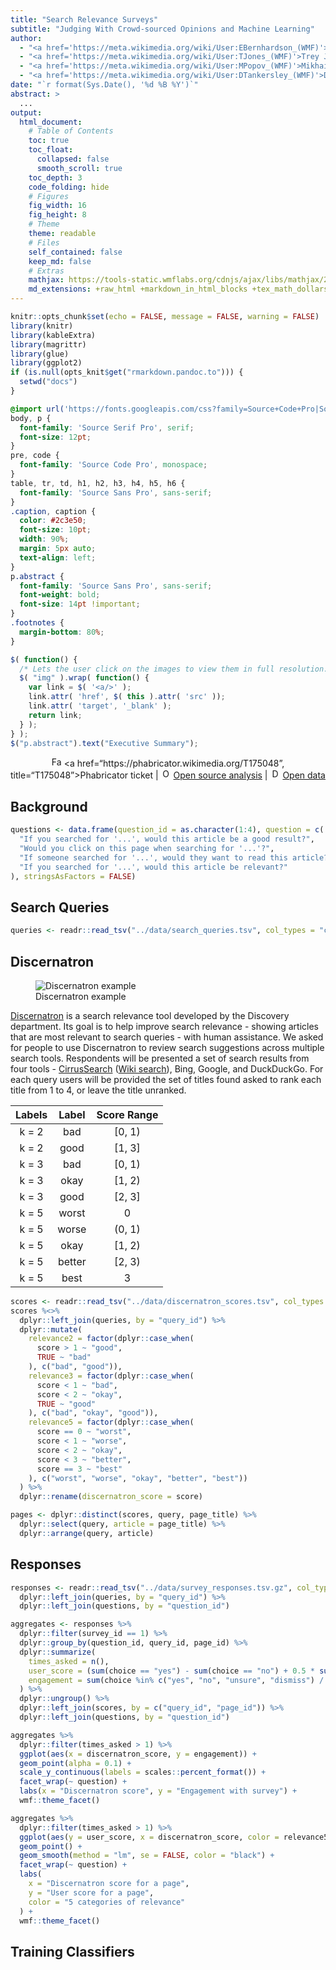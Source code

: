 ```yaml
---
title: "Search Relevance Surveys"
subtitle: "Judging With Crowd-sourced Opinions and Machine Learning"
author:
  - "<a href='https://meta.wikimedia.org/wiki/User:EBernhardson_(WMF)'>Erik Bernhardson</a>"
  - "<a href='https://meta.wikimedia.org/wiki/User:TJones_(WMF)'>Trey Jones</a>"
  - "<a href='https://meta.wikimedia.org/wiki/User:MPopov_(WMF)'>Mikhail Popov</a>"
  - "<a href='https://meta.wikimedia.org/wiki/User:DTankersley_(WMF)'>Deb Tankersley</a>"
date: "`r format(Sys.Date(), '%d %B %Y')`"
abstract: >
  ...
output:
  html_document:
    # Table of Contents
    toc: true
    toc_float:
      collapsed: false
      smooth_scroll: true
    toc_depth: 3
    code_folding: hide
    # Figures
    fig_width: 16
    fig_height: 8
    # Theme
    theme: readable
    # Files
    self_contained: false
    keep_md: false
    # Extras
    mathjax: https://tools-static.wmflabs.org/cdnjs/ajax/libs/mathjax/2.6.1/MathJax.js?config=TeX-AMS-MML_HTMLorMML
    md_extensions: +raw_html +markdown_in_html_blocks +tex_math_dollars +fancy_lists +startnum +lists_without_preceding_blankline
---
```

```r
knitr::opts_chunk$set(echo = FALSE, message = FALSE, warning = FALSE)
library(knitr)
library(kableExtra)
library(magrittr)
library(glue)
library(ggplot2)
if (is.null(opts_knit$get("rmarkdown.pandoc.to"))) {
  setwd("docs")
}
```
```css
@import url('https://fonts.googleapis.com/css?family=Source+Code+Pro|Source+Sans+Pro|Source+Serif+Pro');
body, p {
  font-family: 'Source Serif Pro', serif;
  font-size: 12pt;
}
pre, code {
  font-family: 'Source Code Pro', monospace;
}
table, tr, td, h1, h2, h3, h4, h5, h6 {
  font-family: 'Source Sans Pro', sans-serif;
}
.caption, caption {
  color: #2c3e50;
  font-size: 10pt;
  width: 90%;
  margin: 5px auto;
  text-align: left;
}
p.abstract {
  font-family: 'Source Sans Pro', sans-serif;
  font-weight: bold;
  font-size: 14pt !important;
}
.footnotes {
  margin-bottom: 80%;
}
```
```js
$( function() {
  /* Lets the user click on the images to view them in full resolution. */
  $( "img" ).wrap( function() {
    var link = $( '<a/>' );
    link.attr( 'href', $( this ).attr( 'src' ));
    link.attr( 'target', '_blank' );
    return link;
  } );
} );
$("p.abstract").text("Executive Summary");
```
<p style="text-align: center;"><a title="By Github project phacility/phabricator & w:de:User:Perhelion [Apache License 2.0 (http://www.apache.org/licenses/LICENSE-2.0)], via Wikimedia Commons" href="https://commons.wikimedia.org/wiki/File%3AFavicon-Phabricator-WM.png"><img width="16" alt="Favicon-Phabricator-WM" src="https://upload.wikimedia.org/wikipedia/commons/7/72/Favicon-Phabricator-WM.png"/></a> <a href="https://phabricator.wikimedia.org/T175048", title="T175048">Phabricator ticket</a> | <a title="By The Open Source Initiative [CC BY 2.5 (http://creativecommons.org/licenses/by/2.5)], via Wikimedia Commons" href="https://commons.wikimedia.org/wiki/File%3AOpen_Source_Initiative_keyhole.svg"><img width="16" alt="Open Source Initiative keyhole" src="https://upload.wikimedia.org/wikipedia/commons/thumb/4/4e/Open_Source_Initiative_keyhole.svg/16px-Open_Source_Initiative_keyhole.svg.png"/></a> <a href="https://github.com/wikimedia-research/Discovery-Search-Adhoc-RelevanceSurveys">Open source analysis</a> | <a title="Font Awesome by Dave Gandy - http://fortawesome.github.com/Font-Awesome [CC BY-SA 3.0 (http://creativecommons.org/licenses/by-sa/3.0)], via Wikimedia Commons" href="https://commons.wikimedia.org/wiki/File%3ADownload_font_awesome.svg"><img width="16" alt="Download font awesome" src="https://upload.wikimedia.org/wikipedia/commons/thumb/2/2c/Download_font_awesome.svg/16px-Download_font_awesome.svg.png"/></a> <a href="https://github.com/wikimedia-research/Discovery-Search-Adhoc-RelevanceSurveys/blob/master/data">Open data</a></p>

## Background

```r
questions <- data.frame(question_id = as.character(1:4), question = c(
  "If you searched for '...', would this article be a good result?", 
  "Would you click on this page when searching for '...'?",
  "If someone searched for '...', would they want to read this article?", 
  "If you searched for '...', would this article be relevant?"
), stringsAsFactors = FALSE)
```

## Search Queries

```r
queries <- readr::read_tsv("../data/search_queries.tsv", col_types = "cc")
```

## Discernatron

![Discernatron example](figures/example_discernatron.png)

[Discernatron](https://www.mediawiki.org/wiki/Discernatron) is a search relevance tool developed by the Discovery department. Its goal is to help improve search relevance - showing articles that are most relevant to search queries - with human assistance. We asked for people to use Discernatron to review search suggestions across multiple search tools. Respondents will be presented a set of search results from four tools - [CirrusSearch](https://www.mediawiki.org/wiki/CirrusSearch) ([Wiki search](https://www.mediawiki.org/wiki/Help:Searching)), Bing, Google, and DuckDuckGo. For each query users will be provided the set of titles found asked to rank each title from 1 to 4, or leave the title unranked.

| Labels | Label  | Score Range |
|:------:|:------:|:-----------:|
| k = 2  | bad    | [0, 1)      |
| k = 2  | good   | [1, 3]      |
| k = 3  | bad    | [0, 1)      |
| k = 3  | okay   | [1, 2)      |
| k = 3  | good   | [2, 3]      |
| k = 5  | worst  | 0           |
| k = 5  | worse  | (0, 1)      |
| k = 5  | okay   | [1, 2)      |
| k = 5  | better | [2, 3)      |
| k = 5  | best   | 3           |

```r
scores <- readr::read_tsv("../data/discernatron_scores.tsv", col_types = "cccdi")
scores %<>%
  dplyr::left_join(queries, by = "query_id") %>%
  dplyr::mutate(
    relevance2 = factor(dplyr::case_when(
      score > 1 ~ "good",
      TRUE ~ "bad"
    ), c("bad", "good")),
    relevance3 = factor(dplyr::case_when(
      score < 1 ~ "bad",
      score < 2 ~ "okay",
      TRUE ~ "good"
    ), c("bad", "okay", "good")),
    relevance5 = factor(dplyr::case_when(
      score == 0 ~ "worst",
      score < 1 ~ "worse",
      score < 2 ~ "okay",
      score < 3 ~ "better",
      score == 3 ~ "best"
    ), c("worst", "worse", "okay", "better", "best"))
  ) %>%
  dplyr::rename(discernatron_score = score)
```

```r
pages <- dplyr::distinct(scores, query, page_title) %>%
  dplyr::select(query, article = page_title) %>%
  dplyr::arrange(query, article)
```

## Responses

```r
responses <- readr::read_tsv("../data/survey_responses.tsv.gz", col_types = "DccTiccc") %>%
  dplyr::left_join(queries, by = "query_id") %>%
  dplyr::left_join(questions, by = "question_id")
```

```r
aggregates <- responses %>%
  dplyr::filter(survey_id == 1) %>%
  dplyr::group_by(question_id, query_id, page_id) %>%
  dplyr::summarize(
    times_asked = n(),
    user_score = (sum(choice == "yes") - sum(choice == "no") + 0.5 * sum(choice == "unsure") + 1) / (sum(choice %in% c("yes", "no", "unsure")) + 1),
    engagement = sum(choice %in% c("yes", "no", "unsure", "dismiss") / times_asked),
  ) %>%
  dplyr::ungroup() %>%
  dplyr::left_join(scores, by = c("query_id", "page_id")) %>%
  dplyr::left_join(questions, by = "question_id")
```

```r
aggregates %>%
  dplyr::filter(times_asked > 1) %>%
  ggplot(aes(x = discernatron_score, y = engagement)) +
  geom_point(alpha = 0.1) +
  scale_y_continuous(labels = scales::percent_format()) +
  facet_wrap(~ question) +
  labs(x = "Discernatron score", y = "Engagement with survey") +
  wmf::theme_facet()
```

```r
aggregates %>%
  dplyr::filter(times_asked > 1) %>%
  ggplot(aes(y = user_score, x = discernatron_score, color = relevance5)) +
  geom_point() +
  geom_smooth(method = "lm", se = FALSE, color = "black") +
  facet_wrap(~ question) +
  labs(
    x = "Discernatron score for a page",
    y = "User score for a page",
    color = "5 categories of relevance"
  ) +
  wmf::theme_facet()
```

## Training Classifiers
